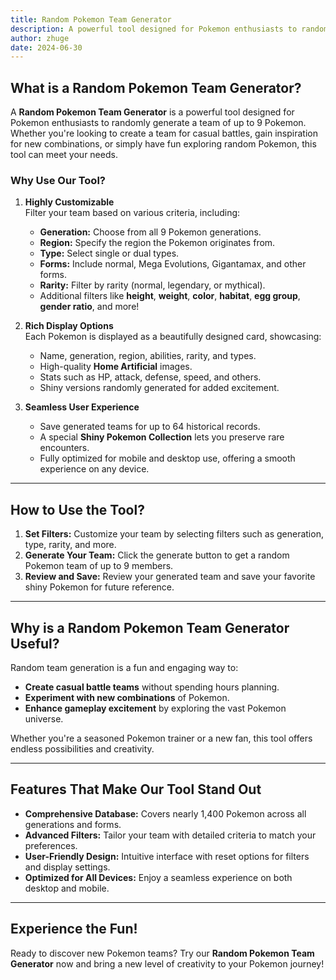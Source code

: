 ```yaml
---
title: Random Pokemon Team Generator
description: A powerful tool designed for Pokemon enthusiasts to randomly generate a team of up to 9 Pokemon.
author: zhuge
date: 2024-06-30
---
```



<GeneratorTool title="Random Pokemon Team Generator" initGenerate={true} />

## What is a Random Pokemon Team Generator?

A **Random Pokemon Team Generator** is a powerful tool designed for Pokemon enthusiasts to randomly generate a team of up to 9 Pokemon.  
Whether you're looking to create a team for casual battles, gain inspiration for new combinations, or simply have fun exploring random Pokemon, this tool can meet your needs.

### Why Use Our Tool?

1. **Highly Customizable**  
   Filter your team based on various criteria, including:
   - **Generation:** Choose from all 9 Pokemon generations.  
   - **Region:** Specify the region the Pokemon originates from.  
   - **Type:** Select single or dual types.  
   - **Forms:** Include normal, Mega Evolutions, Gigantamax, and other forms.  
   - **Rarity:** Filter by rarity (normal, legendary, or mythical).  
   - Additional filters like **height**, **weight**, **color**, **habitat**, **egg group**, **gender ratio**, and more!  

2. **Rich Display Options**  
   Each Pokemon is displayed as a beautifully designed card, showcasing:  
   - Name, generation, region, abilities, rarity, and types.  
   - High-quality **Home Artificial** images.  
   - Stats such as HP, attack, defense, speed, and others.  
   - Shiny versions randomly generated for added excitement.

3. **Seamless User Experience**  
   - Save generated teams for up to 64 historical records.  
   - A special **Shiny Pokemon Collection** lets you preserve rare encounters.  
   - Fully optimized for mobile and desktop use, offering a smooth experience on any device.

---

## How to Use the Tool?

1. **Set Filters:** Customize your team by selecting filters such as generation, type, rarity, and more.  
2. **Generate Your Team:** Click the generate button to get a random Pokemon team of up to 9 members.  
3. **Review and Save:** Review your generated team and save your favorite shiny Pokemon for future reference.

---

## Why is a Random Pokemon Team Generator Useful?

Random team generation is a fun and engaging way to:  
- **Create casual battle teams** without spending hours planning.  
- **Experiment with new combinations** of Pokemon.  
- **Enhance gameplay excitement** by exploring the vast Pokemon universe.

Whether you're a seasoned Pokemon trainer or a new fan, this tool offers endless possibilities and creativity.

---

## Features That Make Our Tool Stand Out

- **Comprehensive Database:** Covers nearly 1,400 Pokemon across all generations and forms.  
- **Advanced Filters:** Tailor your team with detailed criteria to match your preferences.  
- **User-Friendly Design:** Intuitive interface with reset options for filters and display settings.  
- **Optimized for All Devices:** Enjoy a seamless experience on both desktop and mobile.

---

## Experience the Fun!

Ready to discover new Pokemon teams? Try our **Random Pokemon Team Generator** now and bring a new level of creativity to your Pokemon journey!

